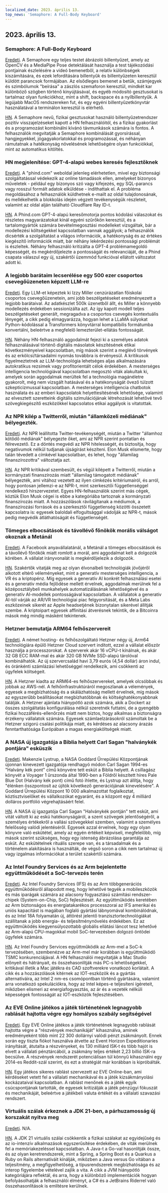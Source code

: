 ```yaml
---
localized_date: 2023. április 13.
top_news: 'Semaphore: A Full-Body Keyboard'
---
```




<CallToAction />

<Steps>

## 2023. április 13.

### Semaphore: A Full-Body Keyboard

[Eredeti](https://github.com/everythingishacked/Semaphore).
A Semaphore egy teljes testet ábrázoló billentyűzet, amely az OpenCV és a MediaPipe Pose detektálását használja a test tájékozódási pontjainak észlelésére a videó bemenetből, a relatív különbségek kiszámítására, és ezek lefordítására billentyűk és billentyűzeten keresztül küldött parancsok formájában. Az elsődleges bemenet a betűk, számjegyek és szimbólumok "beírása" a zászlós szemaforon keresztül, mindkét kar különböző szögben történő kinyújtásával, és egyéb módosító gesztusokat is tartalmaz olyan funkciókhoz, mint a shift, backspace és a nyílbillentyűk. A legújabb MacOS rendszereken fut, és egy egyéni billentyűzetkönyvtár használatával a terminálon keresztül is elérhető.

[HN](http://news.ycombinator.com/item?id=35536550).
A Semaphore nevű, fizikai gesztusokat használó billentyűzetrendszer pozitív visszajelzéseket kapott a HN felhasználóitól, és a fizikai gyakorlást és a programozást kombinálni kívánó távmunkások számára is fontos. A felhasználók megvitatják a Semaphore kombinálását gyorsírással, hangjegyekkel, jógagyakorlatokkal és programozással, és néhányan rámutatnak a hatékonyság növelésének lehetőségére olyan funkciókkal, mint az automatikus kitöltés.

### HN megjelenítése: GPT-4-alapú webes keresés fejlesztőknek

[Eredeti](https://www.phind.com).
A "phind.com" weboldal jelenleg elérhetetlen, mivel egy biztonsági szolgáltatással védekezik az online támadások ellen, amelyeket bizonyos műveletek - például egy bizonyos szó vagy kifejezés, egy SQL-parancs vagy rosszul formált adatok elküldése - indíthattak el. A probléma megoldásához a felhasználók küldhetnek e-mailt az oldal tulajdonosának, és mellékelhetik a blokkolás idején végzett tevékenységük részleteit, valamint az oldal alján található Cloudflare Ray ID-t.

[HN](http://news.ycombinator.com/item?id=35543668).
A Phind.com GPT-4-alapú keresőmotorja pontos kódolási válaszokat és részletes magyarázatokat kínál egyéni szűrőkön keresztül, és a tartalomgyártók számára bevételmegosztási modelleket vizsgáltak, bár a modellezési költségekkel kapcsolatban vannak aggályok; a felhasználók dicsérték a szolgáltatást a világos információk, a hatékonyság és az értékes kiegészítő információk miatt, bár néhány lekérdezési pontossági problémát is észleltek. Néhány felhasználó kritizálta a GPT-4 problémamegoldó képességét, és megkérdőjelezte a pontosságát és relevanciáját, de a Phind csapata válaszul egy új, szakértői üzemmód funkcióval ellátott változatot adott ki.

### A legjobb barátaim lecserélése egy 500 ezer csoportos csevegőüzeneten képzett LLM-re

[Eredeti](https://www.izzy.co/blogs/robo-boys.html).
Egy LLM-et képeztek ki Izzy Miller cenzúrázatlan főiskolai csoportos csevegőüzenetein, ami jobb beszélgetéseket eredményezett a legjobb barátaival. Az adatkészlet 500k üzenetből állt, és Miller a könnyebb modellezés érdekében sessionizálta azt. Az így kapott modell teljes beszélgetéseket generált, megragadva a csoportos csevegés kontextuális lényegét, a cikk pedig elmagyarázza, hogyan lehet a LLaMA súlyokat Python-kódolással a Transformers könyvtárral kompatibilis formátumba konvertálni, beleértve a megfelelő lemezterület-ellátás fontosságát.

[HN](http://news.ycombinator.com/item?id=35540154).
Néhány HN-felhasználó aggodalmát fejezi ki a személyes adatok felhasználásával történő digitális másolatok készítésének etikai következményeivel kapcsolatban, míg mások szerint a meglévő törvények és az erkölcsi/társadalmi nyomás továbbra is érvényesül. A kritikusok figyelmeztetnek az LLM-technológia lehetséges aljas alkalmazására autokratikus rezsimek vagy profitorientált célok érdekében. A mesterséges intelligencia technológiával kapcsolatban megosztó viták alakultak ki, amelyek során aggodalmak merültek fel a technológia magánéletre gyakorolt, még nem vizsgált hatásával és a hatékonyságát övező túlzott szkepticizmussal kapcsolatban. A mesterséges intelligencia chatbotok használata és az emberi kapcsolatok helyettesítésének lehetősége, valamint az elvesztett szeretteink digitális szimulációjának létrehozását lehetővé tevő szövegkiegészítő eszközökkel kapcsolatos etikai aggályok is vitatottak.

### Az NPR kilép a Twitterről, miután "államközeli médiának" bélyegezték.

[Eredeti](https://www.wbur.org/npr/1169269161/npr-leaves-twitter-government-funded-media-label).
Az NPR leállította Twitter-tevékenységét, miután a Twitter "államhoz kötődő médiának" bélyegezte őket, ami az NPR szerint pontatlan és félrevezető. Ez a döntés megvédi az NPR hitelességét, és biztosítja, hogy negatívumok nélkül tudjanak újságírást készíteni. Elon Musk elismerte, hogy talán tévedett a címkével kapcsolatban, és lehet, hogy "államilag finanszírozottra" változtatja azt.

[HN](http://news.ycombinator.com/item?id=35539280).
Az NPR kritikával szembesült, és végül kilépett a Twitterről, miután a kormányzati finanszírozás miatt "államilag támogatott médiának" bélyegezték, ami vitához vezetett az ilyen címkézés kritériumairól, és arról, hogy pontosan jellemzi-e az NPR-t, mint szerkesztői függetlenséggel rendelkező hírszervezetet. Egyes HN-felhasználók szerint más cégek, köztük Elon Musk cégei is ebbe a kategóriába tartoznak a kormányzati finanszírozás miatt. A hozzászólások rávilágítanak a médiumok, a finanszírozási források és a szerkesztői függetlenség közötti összetett kapcsolatra is: egyesek baloldali elfogultsággal vádolják az NPR-t, mások pedig megvédik átláthatóságát és függetlenségét.

### Tömeges elbocsátások és távollévő főnökök morális válságot okoznak a Metánál

[Eredeti](https://www.nytimes.com/2023/04/12/technology/meta-layoffs-employees-management.html).
A Facebook anyavállalatánál, a Metánál a tömeges elbocsátások és a távollévő főnökök miatt romlott a morál, ami aggodalmat kelt a dolgozók körében. A vállalat irányvonalát is megkérdőjelezik a dolgozók.

[HN](http://news.ycombinator.com/item?id=35537813).
Szakértők vitatják meg az olyan élvonalbeli technológiák jövőjéről alkotott eltérő véleményeket, mint a generatív mesterséges intelligencia, a VR és a kriptopénz. Míg egyesek a generatív AI konkrét felhasználási esetei és a generatív média fejlődése mellett érvelnek, aggodalmak merülnek fel a középosztálybeli munkahelyek automatizálásának lehetőségével és a generatív AI-modellek pontosságával kapcsolatban. A vállalatok a generatív AI-tól várják az AR/VR technológiai piac felgyorsítását, és a Meta Labs eszközeinek sikerét az Apple headsetjének bizonytalan sikerével állítják szembe. A kriptoipart egyesek affinitási átverésnek tekintik, de a Bitcoinra mások még mindig másként tekintenek.

### Hetzner bemutatja ARM64 felhőszervereit

[Eredeti](https://www.hetzner.com/press-release/arm64-cloud/).
A német hosting- és felhőszolgáltató Hetzner négy új, Arm64 technológiára épülő Hetzner Cloud szervert indított, ezzel a vállalat először használja a processzorokat. A szerverek akár 16 vCPU-t kínálnak, és akár 32 GB ECC RAM-mal és akár 320 GB NVMe SSD-alapú tárolóval kombinálhatók. Az új szervercsalád havi 3,79 eurós (4,54 dollár) áron indul, és óránkénti számlázási lehetőséggel rendelkezik, ami csökkenti az ügyfelek költségeit.

[HN](http://news.ycombinator.com/item?id=35540084).
A Hetzner kiadta az ARM64-es felhőszervereket, amelyek olcsóbbak és jobbak az AWS-nél. A felhőinfrastruktúráról megoszlanak a vélemények, egyesek a megbízhatóság és a skálázhatóság mellett érvelnek, míg mások az egyszerűbb beállításokat megbízhatóbbnak és költséghatékonyabbnak találják. A Hetzner ajánlata hiánypótló azok számára, akik a Dockert az összes szolgáltatás konfigurálása nélkül szeretnék futtatni, de a gyengébb fizikai hozzáférés-ellenőrzés miatt nem biztos, hogy alkalmas a biztonságra érzékeny vállalatok számára. Egyesek számlaelzárásokról számoltak be a Hetzner szigorú csalási politikája miatt, és kérdéses az alacsony árazás fenntarthatósága Európában a magas energiaköltségek miatt.

### A NASA új igazgatója a Biblia helyett Carl Sagan "halványkék pontjára" esküszik

[Eredeti](https://www.independent.co.uk/space/nasa-director-carl-sagan-oath-b2317698.html).
Makenzie Lystrup, a NASA Goddard Űrrepülési Központjának újonnan kinevezett igazgatója rendhagyó módon Carl Sagan 1994-es "Halvány kék pont" című könyvére tett esküt a Biblia helyett. A csillagász könyvét a Voyager 1 űrszonda által 1990-ben a Földről készített híres Pale Blue Dot (Halvány kék pont) című fotó ihlette, és Lystrup azt állítja, hogy "élénken összpontosít az újítók következő generációjának kinevelésére". A Goddard Űrrepülési Központ 10 000 alkalmazottat foglalkoztat, köztisztviselőket és vállalkozókat egyaránt, és a központ egy 4 milliárd dolláros portfólió végrehajtásáért felel.

[HN](http://news.ycombinator.com/item?id=35536612).
A NASA új igazgatója Carl Sagan "Halványkék pontján" tett esküt, ami vitát váltott ki az eskü hatékonyságáról, a szent szövegek jelentőségéről, a személyes értékekről a vallási szövegekkel szemben, valamint a személyes felelősség valódi jelentéséről. Egyesek azzal érvelnek, hogy egy olyan könyvre való eskütétel, amely az egyén értékeit képviseli, megfelelőbb, míg mások szerint szükséges, hogy egy istenség ábrázolása garantálja az esküt. Az eskütételnek rituális szerepe van, és a társadalmak és a történelem alakítására is használták, de végső soron a cikk nem tartalmaz új vagy izgalmas információkat a terület szakértői számára.

### Az Intel Foundry Services és az Arm bejelentette együttműködését a SoC-tervezés terén

[Eredeti](https://www.intel.com/content/www/us/en/newsroom/news/intel-foundry-arm-announce-multigeneration-collaboration-leading-edge-soc-design.html).
Az Intel Foundry Services (IFS) és az Arm többgenerációs együttműködésről állapodott meg, hogy lehetővé tegyék a mobileszközök és más iparágak számára az alacsony fogyasztású számítási rendszer-chipek (System-on-Chip, SoC) fejlesztését. Az együttműködés keretében az Arm biztonságos és energiatakarékos processzorai az IFS amerikai és uniós kapacitást is magában foglaló gyártási lábnyomával kombinálódnak, és az Intel 18A folyamatán új, áttörést jelentő tranzisztortechnológiákat szállítanak a jobb energia- és teljesítménynövelés érdekében. Ez az együttműködés kiegyensúlyozottabb globális ellátási láncot tesz lehetővé az Arm-alapú CPU-magokkal mobil SoC-tervezésben dolgozó öntödei ügyfelek számára.

[HN](http://news.ycombinator.com/item?id=35539057).
Az Intel Foundry Services együttműködik az Arm-mel a SoC-k tervezésében, szembenézve az Arm-mel már korábban is együttműködő TSMC konkurenciájával. A HN felhasználói megvitatják a Mac Studio előnyeit és hátrányait, és összehasonlítják más PC-s lehetőségekkel, kritikával illetik a Mac játékra és CAD szoftverekre vonatkozó korlátait. A cikk és a hozzászólások kitérnek az IOT-eszközök és a gyártás alternatíváira, az Intel 2 nm-es csomópontban történő gyártására, valamint arra vonatkozó spekulációkra, hogy az Intel képes-e teljesíteni ígéreteit, miközben elismeri az energiafogyasztás, az ár és a vezeték nélküli képességek fontosságát az IOT-eszközök fejlesztésében.

### Az EVE Online játékos a játék történetének legnagyobb rablását hajtotta végre egy homályos szabály segítségével

[Eredeti](https://www.pcgamer.com/eve-online-player-uses-obscure-rule-to-pull-off-the-biggest-heist-in-the-games-history/).
Egy EVE Online játékos a játék történetének legnagyobb rablását hajtotta végre a "részvények mechanikáját" kihasználva, aminek eredményeként több mint 22 300 dollárnyi valódi pénzt zsákmányolt. Ennek során egy tiszta fiókot használva átvette az Event Horizon Expeditionaries irányítását, átutalta a részvényeket, és 130 milliárd ISK-t és több hajót is elvett a vállalati pénztárcából, a zsákmány teljes értékét 2,23 billió ISK-ra becsülve. A részvények rendszerét potenciálisan túl könnyű kihasználni egy 2014-es Reddit-szál szerint, és ezt a stratégiát már korábban is kipróbálták.

[HN](http://news.ycombinator.com/item?id=35533711).
Egy játékos sikeres rablást szervezett az EVE Online-ban, ami kérdéseket vetett fel a vállalati mechanikával és a játék kizsákmányolási kockázataival kapcsolatban. A rablást menőnek és a játék egyik csúcspontjának tartották, de egyesek kritizálják a játék pénzügyi fókuszát és mechanikáját, beleértve a játékbeli valuta értékét és a vállalati szavazási rendszert.

### Virtuális szálak érkeznek a JDK 21-ben, a párhuzamosság új korszakát nyitva meg

[Eredeti](https://www.infoq.com/news/2023/04/virtual-threads-arrives-jdk21/).
N/A.

[HN](http://news.ycombinator.com/item?id=35535906).
A JDK 21 virtuális szálai csökkentik a fizikai szálakat az egyidejűség és az io-intenzív alkalmazások egyszerűsítése érdekében, de viták merülnek fel a memóriakezeléssel kapcsolatban. A Java-t a Go-val hasonlítják össze, és az olyan keretrendszerek, mint a Spring, a Spring Boot és a Quarkus a Ruby on Rails alternatíváit kínálják, miközben a Java versus Go vitában a teljesítmény, a megfigyelhetőség, a típusrendszerek megbízhatósága és az interop figyelembe vételével zajlik a vita. A cikk a JVM hiánypótló kategóriájára reflektál, és arra, hogy a különböző implementációk hogyan befolyásolhatják a felhasználói élményt, a C# és a JetBrains Riderrel való összehasonlítások is említésre kerülnek.

</Steps>
